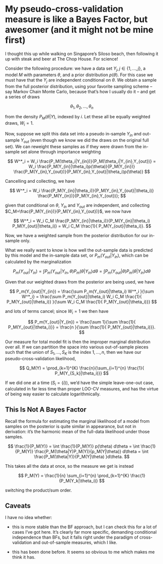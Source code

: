 My pseudo-cross-validation measure is like a Bayes Factor, but awesomer (and it might not be mine first)
=======================================================================

I thought this up while walking on Singapore's Siloso beach, then following it up with steak and beer at The Chop House. For science!

Consider the following procedure: we have a data set $Y_j, j \in \{1, ..., j\}$, a model $M$ with parameters $\theta$, and a prior distribution $p(\theta)$. For this case we must have that the $Y_j$ are independent conditional on $\theta$. We obtain a sample from the full posterior distribution, using your favorite sampling scheme -- say Markov Chain Monte Carlo, because that's how I usually do it -- and get a series of draws

$$
\theta_1, \theta_2, ... , \theta_n
$$

from the density $P_M(\theta | Y)$, indexed by $i$. Let these all be equally weighted draws, $W_i = 1$.

Now, suppose we split this data set into a pseudo in-sample $Y_{in}$ and out-sample $Y_{out}$ (even though we know we did the draws on the original full set). We can reweight these samples as if they were drawn from the in-sample set alone through importance weighting

$$
W^*_i = W_i \frac{P_M(\theta_i|Y_{in})}{P_M(\theta_i|Y_{in},Y_{out})} = W_i \frac{P_M(Y_{in}|\theta_i)p(\theta)}{P_M(Y_{in})} \frac{P_M(Y_{in},Y_{out})}{P_M(Y_{in},Y_{out}|\theta_i)p(\theta)}
$$

Cancelling and collecting, we have

$$
W^*_i = W_i \frac{P_M(Y_{in}|\theta_i)}{P_M(Y_{in},Y_{out}|\theta_i)} \frac{P_M(Y_{in})}{P_M(Y_{in},Y_{out})};
$$

given that conditional on $\theta$, $Y_{in}$ and $Y_{out}$ are independent, and collecting $C_M=\frac{P_M(Y_{in})}{P_M(Y_{in},Y_{out})}$, we now have

$$
W^*_i = W_i C_M \frac{P_M(Y_{in}|\theta_i)}{P_M(Y_{in}|\theta_i) P_M(Y_{out}|\theta_i)} = W_i C_M \frac{1}{ P_M(Y_{out}|\theta_i)}.
$$

Now, we have a weighted sample from the posterior distribution for our in-sample only.

What we really want to know is how well the out-sample data is predicted by this model and the in-sample data set, or $P_m(Y_{out}|Y_{in})$, which can be calculated by the marginalization

$$
P_m(Y_{out}|Y_{in}) = \int P_m(Y_{out}|Y_{in}, \theta) P_m(\theta | Y_{in}) d\theta = \int P_m(Y_{out}|\theta) P_m(\theta | Y_{in}) d\theta
$$

Given that our weighted draws from the posterior are being used, we have

$$
P_m(Y_{out}|Y_{in}) = \frac{\sum P_m(Y_{out}|\theta_i) W^*_i }{\sum W^*_i} 
= \frac{\sum P_m(Y_{out}|\theta_i) W_i C_M \frac{1}{ P_M(Y_{out}|\theta_i)} }{\sum W_i C_M \frac{1}{ P_M(Y_{out}|\theta_i)}}
$$

and lots of terms cancel; since $W_i=1$ we then have

$$
P_m(Y_{out}|Y_{in}) = \frac{\sum 1}{\sum \frac{1}{ P_M(Y_{out}|\theta_i)}} = \frac{n }{\sum \frac{1}{ P_M(Y_{out}|\theta_i)}}.
$$

Our measure for total model fit is then the improper marginal distribution over all. If we can partition the space into various out-of-sample pieces such that the union of $S_1, ..., S_K$ is the index $1, ..., n$, then we have our pseudo-cross-validation likelihood,

$$
Q_M(Y) = \prod_{k=1}^{K} \frac{n}{\sum_{i=1}^{n} \frac{1}{ P_M(Y_{S_k}|\theta_i)}}
$$

If we did one at a time $(S_i = \{i\})$, we'd have the simple leave-one-out case, calculated in far less time than proper LOO-CV measures, and has the virtue of being way easier to calculate logarithmically.

This Is Not A Bayes Factor
--------------------------

Recall the formula for estimating the marginal likelihood of a model from samples on the posterior is quite similar in appearance, but not in derivation: it's the harmonic mean of the full-data likelihood under those samples.

$$
\frac{1}{P_M(Y)} = \int \frac{1}{P_M(Y)} p(\theta) d\theta = \int \frac{1}{P_M(Y)} \frac{P_M(\theta|Y)P_M(Y)}{p_M(Y|\theta)} d\theta = \int \frac{P_M(\theta|Y)}{P_M(Y|\theta) }d\theta.
$$

This takes all the data at once, so the measure we get is instead

$$
P_M(Y) = \frac{1}{n} \sum_{i=1}^{n} \prod_{k=1}^{K} \frac{1}{P_M(Y_k|\theta_i)}
$$

switching the product/sum order.

Caveats
-------

I have no idea whether:

- this is more stable than the BF approach, but I can check this for a lot of cases I've got here. It's clearly far more specific, demanding conditional independence than BFs, but it falls right under the paradigm of cross-validation and out-of-sample measures, which I like.

- this has been done before. It seems so obvious to me which makes me think it has.




